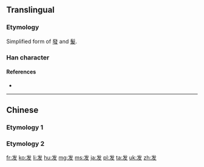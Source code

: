 {{also|發|髮}}
==Translingual==
{{stroke order|type=animate}}
{{ja-forms|[[発]]|发|[[發]]}}
{{ja-forms|[[髪]]|发|[[髮]]}}

===Etymology===
Simplified form of [[發]] and [[髮]].

===Han character===
{{Han char|rn=29|rad=又|as=03|sn=5|four=|canj=戈女大水 (IVKE)}}

====References====
* {{Han ref|kx=0165.271|hdz=10394.010|uh=53D1|ud=21457}}

----

==Chinese==

===Etymology 1===
{{zh-see|發}}

===Etymology 2===
{{zh-see|髮}}

[[fr:发]]
[[ko:发]]
[[li:发]]
[[hu:发]]
[[mg:发]]
[[ms:发]]
[[ja:发]]
[[pl:发]]
[[ta:发]]
[[uk:发]]
[[zh:发]]